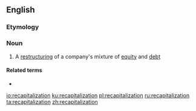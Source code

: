 ==English==

===Etymology===
{{prefix|en|re|capitalization}}

===Noun===
{{en-noun}}

# {{lb|en|finance}} A [[restructuring]] of a company's mixture of [[equity]] and [[debt]]

====Related terms====
* {{l|en|recapitalize}}

[[io:recapitalization]]
[[ku:recapitalization]]
[[pl:recapitalization]]
[[ru:recapitalization]]
[[ta:recapitalization]]
[[zh:recapitalization]]